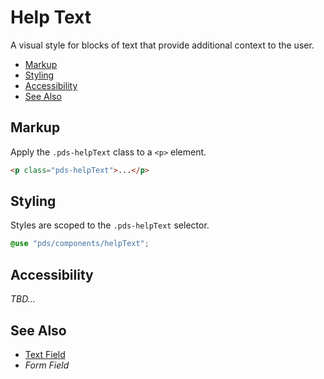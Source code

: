 
# Help Text

A visual style for blocks of text that provide additional context to the user.

- [Markup](#markup)
- [Styling](#styling)
- [Accessibility](#accessibility)
- [See Also](#see-also)


## Markup

Apply the `.pds-helpText` class to a `<p>` element.

```html
<p class="pds-helpText">...</p>
```


## Styling
Styles are scoped to the `.pds-helpText` selector.

```scss
@use "pds/components/helpText";
```

## Accessibility
_TBD..._


## See Also
- [Text Field](?path=/docs/blueprints-text-field--page)
- _Form Field_
